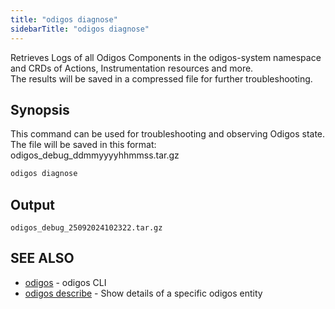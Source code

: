 ---
title: "odigos diagnose"
sidebarTitle: "odigos diagnose"
---

Retrieves Logs of all Odigos Components in the odigos-system namespace and CRDs of Actions, Instrumentation resources and more.<br />
The results will be saved in a compressed file for further troubleshooting.

## Synopsis

This command can be used for troubleshooting and observing Odigos state.
The file will be saved in this format: odigos_debug_ddmmyyyyhhmmss.tar.gz


```bash
odigos diagnose
```

## Output

```
odigos_debug_25092024102322.tar.gz
```


## SEE ALSO

* [odigos](/cli/odigos)	 - odigos CLI
* [odigos describe](/cli/odigos_describe)   - Show details of a specific odigos entity

